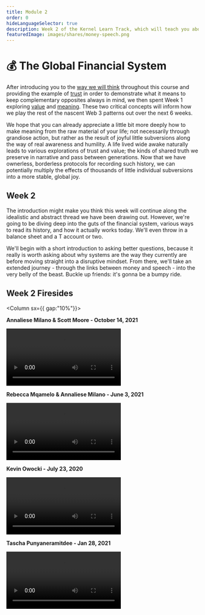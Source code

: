 ```yaml
---
title: Module 2
order: 0
hideLanguageSelector: true
description: Week 2 of the Kernel Learn Track, which will teach you about the history and make-up of the current global financial system and how we can think about augmenting and improving it with a better web.
featuredImage: images/shares/money-speech.png
---
```


# 💰 The Global Financial System

After introducing you to the [way we will think](/learn/module-0/play-of-pattern) throughout 
this course and providing the example of [trust](/learn/module-0/trust/) in order to demonstrate 
what it means to keep complementary opposites always in mind, we then spent Week 1 exploring 
[value](/learn/module-1/value/) and [meaning](/learn/module-1/meaning/). These two critical 
concepts will inform how we play the rest of the nascent Web 3 patterns out over the next 6 weeks. 

We hope that you can already appreciate a little bit more deeply how to make meaning from the 
raw material of your life; not necessarily through grandiose action, but rather as the result of 
joyful little subversions along the way of real awareness and humility. A life lived wide awake 
naturally leads to various explorations of trust and value; the kinds of shared truth we preserve 
in narrative and pass between generations. Now that we have ownerless, borderless protocols for 
recording such history, we can potentially multiply the effects of thousands of little 
individual subversions into a more stable, global joy.

## Week 2

The introduction might make you think this week will continue along the idealistic and abstract 
thread we have been drawing out. However, we're going to be diving deep into the guts of the 
financial system, various ways to read its history, and how it actually works today. We'll even 
throw in a balance sheet and a T account or two.  

We'll begin with a short introduction to asking better questions, because it really is worth 
asking about why systems are the way they currently are before moving straight into a disruptive 
mindset. From there, we'll take an extended journey - through the links between money and 
speech - into the very belly of the beast. Buckle up friends: it's gonna be a bumpy ride.

## Week 2 Firesides

<Column sx={{ gap:"10%"}}>

<Box>

**Annaliese Milano & Scott Moore - October 14, 2021**

<Video src="https://www.youtube-nocookie.com/embed/TvhEBkZsEkg?start=394" />

</Box>

<Box>

**Rebecca Mqamelo & Annaliese Milano - June 3, 2021**

<Video src="https://www.youtube-nocookie.com/embed/d3dieNjPuRw?start=297" />

</Box>

<Box>

**Kevin Owocki - July 23, 2020**

<Video src="https://www.youtube-nocookie.com/embed/1tHQ9K5Oj9s?start=380" />

</Box>

<Box>

**Tascha Punyaneramitdee - Jan 28, 2021**

<Video src="https://www.youtube-nocookie.com/embed/pCHVmUz8maQ?start=199" />

</Box>

</Column>